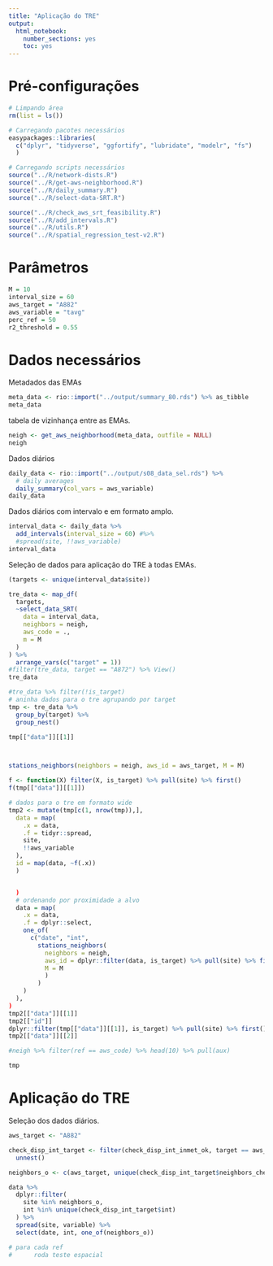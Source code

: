 ```yaml
---
title: "Aplicação do TRE"
output: 
  html_notebook: 
    number_sections: yes
    toc: yes
---
```


# Pré-configurações

```r
# Limpando área
rm(list = ls())

# Carregando pacotes necessários
easypackages::libraries(
  c("dplyr", "tidyverse", "ggfortify", "lubridate", "modelr", "fs")
  )

# Carregando scripts necessários
source("../R/network-dists.R")
source("../R/get-aws-neighborhood.R")
source("../R/daily_summary.R")
source("../R/select-data-SRT.R")

source("../R/check_aws_srt_feasibility.R")
source("../R/add_intervals.R")
source("../R/utils.R")
source("../R/spatial_regression_test-v2.R")

```

# Parâmetros

```r
M = 10
interval_size = 60
aws_target = "A882"
aws_variable = "tavg" 
perc_ref = 50 
r2_threshold = 0.55  
```


# Dados necessários

Metadados das EMAs

```r
meta_data <- rio::import("../output/summary_80.rds") %>% as_tibble
meta_data
```

tabela de vizinhança entre as EMAs.

```r
neigh <- get_aws_neighborhood(meta_data, outfile = NULL)
neigh
```



Dados diários 

```r
daily_data <- rio::import("../output/s08_data_sel.rds") %>% 
  # daily averages
  daily_summary(col_vars = aws_variable)
daily_data
```


Dados diários com intervalo e em formato amplo.

```r
interval_data <- daily_data %>%
  add_intervals(interval_size = 60) #%>%
  #spread(site, !!aws_variable)
interval_data
```


  
  

Seleção de dados para aplicação do TRE à todas EMAs.

```r
(targets <- unique(interval_data$site))
```

```r
tre_data <- map_df(
  targets,
  ~select_data_SRT(
    data = interval_data,
    neighbors = neigh,
    aws_code = .,
    m = M
  )
) %>%
  arrange_vars(c("target" = 1))
#filter(tre_data, target == "A872") %>% View()
tre_data
```


```r
#tre_data %>% filter(!is_target)
# aninha dados para o tre agrupando por target
tmp <- tre_data %>%
  group_by(target) %>%
  group_nest()

tmp[["data"]][[1]]



stations_neighbors(neighbors = neigh, aws_id = aws_target, M = M)

f <- function(X) filter(X, is_target) %>% pull(site) %>% first()
f(tmp[["data"]][[1]])

# dados para o tre em formato wide 
tmp2 <- mutate(tmp[c(1, nrow(tmp)),],
  data = map(
    .x = data,
    .f = tidyr::spread,
    site,
    !!aws_variable
  ),
  id = map(data, ~f(.x))
  )


  )
  # ordenando por proximidade a alvo
  data = map(
    .x = data,
    .f = dplyr::select,
    one_of(
      c("date", "int", 
        stations_neighbors(
          neighbors = neigh, 
          aws_id = dplyr::filter(data, is_target) %>% pull(site) %>% first(),
          M = M
          )
        )
    )
  ),
)
tmp2[["data"]][[1]]
tmp2[["id"]]
dplyr::filter(tmp[["data"]][[1]], is_target) %>% pull(site) %>% first()
tmp2[["data"]][[2]]

#neigh %>% filter(ref == aws_code) %>% head(10) %>% pull(aux)
```

```r
tmp
```


# Aplicação do TRE


Seleção dos dados diários.


```r
aws_target <- "A882"

check_disp_int_target <- filter(check_disp_int_inmet_ok, target == aws_target) %>%
  unnest()

neighbors_o <- c(aws_target, unique(check_disp_int_target$neighbors_checked))

data %>%
  dplyr::filter(
    site %in% neighbors_o,
    int %in% unique(check_disp_int_target$int)
  ) %>%
  spread(site, variable) %>%
  select(date, int, one_of(neighbors_o))

```


```r
# para cada ref 
#      roda teste espacial
```


<!-- Dados estruturados com formato sililar ao do exemplo de aplicação do método. O formato dos dados é com a data na 1ª coluna, a EMA de referência na 2ª coluna e as EMAs vizinhas nas demais colunas. -->

